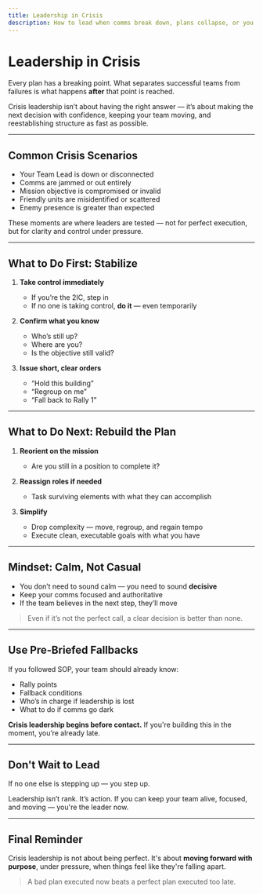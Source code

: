 ```yaml
---
title: Leadership in Crisis
description: How to lead when comms break down, plans collapse, or you're the last one standing.
---
```


# Leadership in Crisis

Every plan has a breaking point. What separates successful teams from failures is what happens **after** that point is reached.

Crisis leadership isn’t about having the right answer — it’s about making the next decision with confidence, keeping your team moving, and reestablishing structure as fast as possible.

---

## Common Crisis Scenarios

- Your Team Lead is down or disconnected
- Comms are jammed or out entirely
- Mission objective is compromised or invalid
- Friendly units are misidentified or scattered
- Enemy presence is greater than expected

These moments are where leaders are tested — not for perfect execution, but for clarity and control under pressure.

---

## What to Do First: Stabilize

1. **Take control immediately**

   - If you’re the 2IC, step in
   - If no one is taking control, **do it** — even temporarily

2. **Confirm what you know**

   - Who’s still up?
   - Where are you?
   - Is the objective still valid?

3. **Issue short, clear orders**
   - “Hold this building”
   - “Regroup on me”
   - “Fall back to Rally 1”

---

## What to Do Next: Rebuild the Plan

1. **Reorient on the mission**

   - Are you still in a position to complete it?

2. **Reassign roles if needed**

   - Task surviving elements with what they can accomplish

3. **Simplify**
   - Drop complexity — move, regroup, and regain tempo
   - Execute clean, executable goals with what you have

---

## Mindset: Calm, Not Casual

- You don’t need to sound calm — you need to sound **decisive**
- Keep your comms focused and authoritative
- If the team believes in the next step, they’ll move

> Even if it’s not the perfect call, a clear decision is better than none.

---

## Use Pre-Briefed Fallbacks

If you followed SOP, your team should already know:

- Rally points
- Fallback conditions
- Who’s in charge if leadership is lost
- What to do if comms go dark

**Crisis leadership begins before contact.** If you're building this in the moment, you’re already late.

---

## Don't Wait to Lead

If no one else is stepping up — you step up.

Leadership isn’t rank. It’s action. If you can keep your team alive, focused, and moving — you're the leader now.

---

## Final Reminder

Crisis leadership is not about being perfect. It's about **moving forward with purpose**, under pressure, when things feel like they're falling apart.

> A bad plan executed now beats a perfect plan executed too late.
